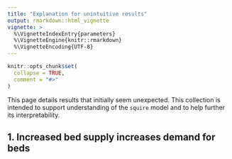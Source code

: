 ```yaml
---
title: "Explanation for unintuitive results"
output: rmarkdown::html_vignette
vignette: >
  %\VignetteIndexEntry{parameters}
  %\VignetteEngine{knitr::rmarkdown}
  %\VignetteEncoding{UTF-8}
---
```


```r
knitr::opts_chunk$set(
  collapse = TRUE,
  comment = "#>"
)
```

This page details results that initially seem unexpected. This collection is 
intended to support understanding of the `squire` model and to help further its
interpretability. 

## 1. Increased bed supply increases demand for beds

